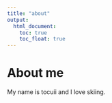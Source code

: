 ```yaml
---
title: "about"
output: 
  html_document:
    toc: true
    toc_float: true
---
```


# About me

My name is tocuii and I love skiing.